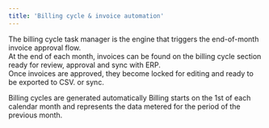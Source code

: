 ```yaml
---
title: 'Billing cycle & invoice automation'
---
```


The billing cycle task manager is the engine that triggers the end-of-month invoice approval flow.  
At the end of each month, invoices can be found on the billing cycle section ready for review, approval and sync with ERP.  
Once invoices are approved, they become locked for editing and ready to be exported to CSV. or sync.

  
<Note>
  Billing cycles are generated automatically 
</Note>

<Note>
  Billing starts on the 1st of each calendar month and represents the data metered for the period of the previous month.
</Note>